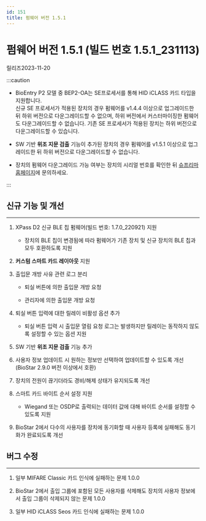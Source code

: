 ```yaml
---
id: 151
title: 펌웨어 버전 1.5.1
---
```


# 펌웨어 버전 1.5.1 (빌드 번호 1.5.1_231113)

릴리즈<Separator/>2023-11-20

:::caution

- BioEntry P2 모델 중 BEP2-OA는 SE프로세서를 통해 HID iCLASS 카드 타입을 지원합니다.<br/>신규 SE 프로세서가 적용된 장치의 경우 펌웨어를 v1.4.4 이상으로 업그레이드한 뒤 하위 버전으로 다운그레이드할 수 없으며, 하위 버전에서 커스터마이징한 펌웨어도 다운그레이드할 수 없습니다. 기존 SE 프로세서가 적용된 장치는 하위 버전으로 다운그레이드할 수 있습니다.

- SW 기반 **위조 지문 검출** 기능이 추가된 장치의 경우 펌웨어를 v1.5.1 이상으로 업그레이드한 뒤 하위 버전으로 다운그레이드할 수 없습니다.

- 장치의 펌웨어 다운그레이드 가능 여부는 장치의 시리얼 번호를 확인한 뒤 [슈프리마 홈페이지](https://supremainc.com)에 문의하세요.

:::

## 신규 기능 및 개선

---

1. XPass D2 신규 BLE 칩 펌웨어(빌드 번호: 1.7.0_220921) 지원

    - 장치의 BLE 칩이 변경됨에 따라 펌웨어가 기존 장치 및 신규 장치의 BLE 칩과 모두 호환하도록 지원

1. **커스텀 스마트 카드 레이아웃** 지원

1. 출입문 개방 사유 관련 로그 분리

    - 퇴실 버튼에 의한 출입문 개방 요청

    - 관리자에 의한 출입문 개방 요청

1. 퇴실 버튼 입력에 대한 릴레이 비활성 옵션 추가

    - 퇴실 버튼 입력 시 출입문 열림 요청 로그는 발생하지만 릴레이는 동작하지 않도록 설정할 수 있는 옵션 지원

1. SW 기반 **위조 지문 검출** 기능 추가

1. 사용자 정보 업데이트 시 원하는 정보만 선택하여 업데이트할 수 있도록 개선 (BioStar 2.9.0 버전 이상에서 호환)

1. 장치의 전원이 끊기더라도 경비/해제 상태가 유지되도록 개선

1. 스마트 카드 바이트 순서 설정 지원

    - Wiegand 또는 OSDP로 출력되는 데이터 값에 대해 바이트 순서를 설정할 수 있도록 지원

1. BioStar 2에서 다수의 사용자를 장치에 동기화할 때 사용자 등록에 실패해도 동기화가 완료되도록 개선

## 버그 수정

---

<BugLists>

1. 일부 MIFARE Classic 카드 인식에 실패하는 문제 <Badge>1.0.0</Badge>

1. BioStar 2에서 출입 그룹에 포함된 모든 사용자를 삭제해도 장치의 사용자 정보에서 출입 그룹이 삭제되지 않는 문제 <Badge>1.0.0</Badge>

1. 일부 HID iCLASS Seos 카드 인식에 실패하는 문제 <Badge>1.0.0</Badge>

</BugLists>
